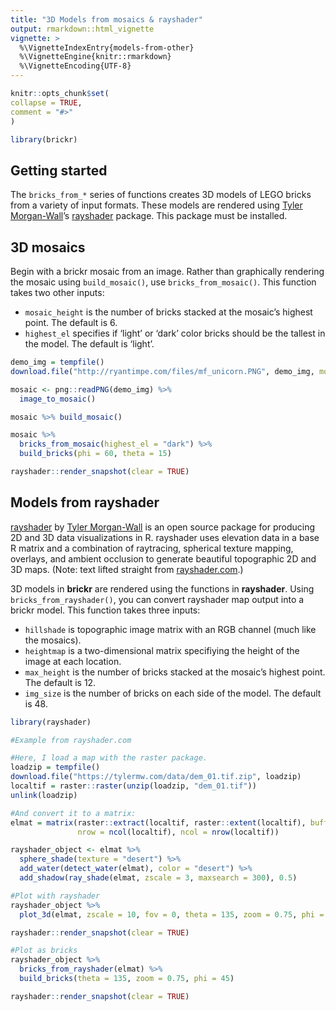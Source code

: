 ```yaml
---
title: "3D Models from mosaics & rayshader"
output: rmarkdown::html_vignette
vignette: >
  %\VignetteIndexEntry{models-from-other}
  %\VignetteEngine{knitr::rmarkdown}
  %\VignetteEncoding{UTF-8}
---
```

  
```r
knitr::opts_chunk$set(
collapse = TRUE,
comment = "#>"
)
```

```r
library(brickr)
```

## Getting started

The `bricks_from_*` series of functions creates 3D models of LEGO bricks from a variety of input formats. These models are rendered using [Tyler Morgan-Wall](https://twitter.com/tylermorganwall)'s [rayshader](https://www.rayshader.com/) package. This package must be installed.

## 3D mosaics

Begin with a brickr mosaic from an image. Rather than graphically rendering the mosaic using `build_mosaic()`, use `bricks_from_mosaic()`. This function takes two other inputs:

* `mosaic_height` is the number of bricks stacked at the mosaic's highest point. The default is 6.
* `highest_el` specifies if 'light' or 'dark' color bricks should be the tallest in the model. The default is 'light'. 

```r
demo_img = tempfile() 
download.file("http://ryantimpe.com/files/mf_unicorn.PNG", demo_img, mode="wb")

mosaic <- png::readPNG(demo_img) %>% 
  image_to_mosaic()

mosaic %>% build_mosaic()

mosaic %>% 
  bricks_from_mosaic(highest_el = "dark") %>% 
  build_bricks(phi = 60, theta = 15)

rayshader::render_snapshot(clear = TRUE)
```

## Models from rayshader

[rayshader](https://www.rayshader.com/) by [Tyler Morgan-Wall](https://twitter.com/tylermorganwall) is an open source package for producing 2D and 3D data visualizations in R. rayshader uses elevation data in a base R matrix and a combination of raytracing, spherical texture mapping, overlays, and ambient occlusion to generate beautiful topographic 2D and 3D maps. (Note: text lifted straight from [rayshader.com](https://www.rayshader.com/).)

3D models in **brickr** are rendered using the functions in **rayshader**. Using `bricks_from_rayshader()`, you can convert rayshader map output into a brickr model. This function takes three inputs:

* `hillshade` is topographic image matrix with an RGB channel (much like the mosaics).
* `heightmap` is a two-dimensional matrix specifiying the height of the image at each location.
* `max_height` is the number of bricks stacked at the mosaic's highest point. The default is 12.
* `img_size` is the number of bricks on each side of the model. The default is 48.


```r
library(rayshader)

#Example from rayshader.com

#Here, I load a map with the raster package.
loadzip = tempfile() 
download.file("https://tylermw.com/data/dem_01.tif.zip", loadzip)
localtif = raster::raster(unzip(loadzip, "dem_01.tif"))
unlink(loadzip)

#And convert it to a matrix:
elmat = matrix(raster::extract(localtif, raster::extent(localtif), buffer = 1000),
               nrow = ncol(localtif), ncol = nrow(localtif))

rayshader_object <- elmat %>%
  sphere_shade(texture = "desert") %>%
  add_water(detect_water(elmat), color = "desert") %>%
  add_shadow(ray_shade(elmat, zscale = 3, maxsearch = 300), 0.5) 

#Plot with rayshader
rayshader_object %>%
  plot_3d(elmat, zscale = 10, fov = 0, theta = 135, zoom = 0.75, phi = 45, windowsize = c(1000, 800))

rayshader::render_snapshot(clear = TRUE)

#Plot as bricks
rayshader_object %>% 
  bricks_from_rayshader(elmat) %>% 
  build_bricks(theta = 135, zoom = 0.75, phi = 45)

rayshader::render_snapshot(clear = TRUE)
```

